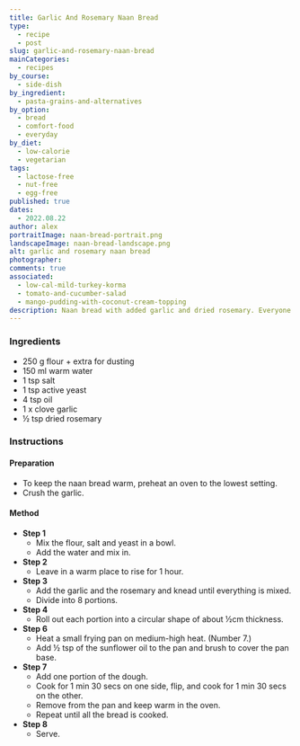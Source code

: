```yaml
---
title: Garlic And Rosemary Naan Bread
type:
  - recipe
  - post
slug: garlic-and-rosemary-naan-bread
mainCategories:
  - recipes
by_course:
  - side-dish
by_ingredient:
  - pasta-grains-and-alternatives
by_option:
  - bread
  - comfort-food
  - everyday
by_diet:
  - low-calorie
  - vegetarian
tags:
  - lactose-free
  - nut-free
  - egg-free
published: true
dates:
  - 2022.08.22
author: alex
portraitImage: naan-bread-portrait.png
landscapeImage: naan-bread-landscape.png
alt: garlic and rosemary naan bread
photographer:
comments: true
associated:
  - low-cal-mild-turkey-korma
  - tomato-and-cucumber-salad
  - mango-pudding-with-coconut-cream-topping
description: Naan bread with added garlic and dried rosemary. Everyone loved them and they soak up sauces.
---
```


<Ingredients>

### Ingredients

- 250 g flour + extra for dusting
- 150 ml warm water
- 1 tsp salt
- 1 tsp active yeast
- 4 tsp oil
- 1 x clove garlic
- ½ tsp dried rosemary

</Ingredients>

<Instructions>

### Instructions

#### Preparation

- To keep the naan bread warm, preheat an oven to the lowest setting.
- Crush the garlic.

#### Method

- **Step 1**
  - Mix the flour, salt and yeast in a bowl.
  - Add the water and mix in.
- **Step 2**
  - Leave in a warm place to rise for 1 hour.
- **Step 3**
  - Add the garlic and the rosemary and knead until everything is mixed.
  - Divide into 8 portions.
- **Step 4**
  - Roll out each portion into a circular shape of about ½cm thickness.
- **Step 6**
  - Heat a small frying pan on medium-high heat. (Number 7.)
  - Add ½ tsp of the sunflower oil to the pan and brush to cover the pan base.
- **Step 7**
  - Add one portion of the dough.
  - Cook for 1 min 30 secs on one side, flip, and cook for 1 min 30 secs on the other.
  - Remove from the pan and keep warm in the oven.
  - Repeat until all the bread is cooked.
- **Step 8**
  - Serve.

</Instructions>
